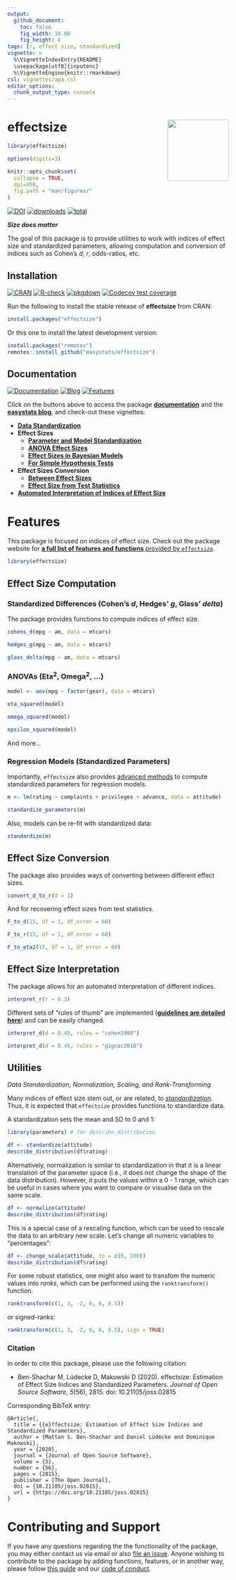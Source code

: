 ```yaml
---
output: 
  github_document:
    toc: false
    fig_width: 10.08
    fig_height: 6
tags: [r, effect size, standardized]
vignette: >
  %\VignetteIndexEntry{README}
  \usepackage[utf8]{inputenc}
  %\VignetteEngine{knitr::rmarkdown}
csl: vignettes/apa.csl
editor_options: 
  chunk_output_type: console
---
```

# effectsize <img src='man/figures/logo.png' align="right" height="139" />

```r
library(effectsize)

options(digits=3)

knitr::opts_chunk$set(
  collapse = TRUE,
  dpi=450,
  fig.path = "man/figures/"
)
```

[![DOI](https://joss.theoj.org/papers/10.21105/joss.02815/status.svg)](https://doi.org/10.21105/joss.02815)
[![downloads](http://cranlogs.r-pkg.org/badges/effectsize)](https://cran.r-project.org/package=effectsize)
[![total](https://cranlogs.r-pkg.org/badges/grand-total/effectsize)](https://cranlogs.r-pkg.org/) 


***Size does matter***

The goal of this package is to provide utilities to work with indices of effect size and standardized parameters, allowing computation and conversion of indices such as Cohen's *d*, *r*, odds-ratios, etc.


## Installation

[![CRAN](http://www.r-pkg.org/badges/version/effectsize)](https://cran.r-project.org/package=effectsize)
[![R-check](https://github.com/easystats/effectsize/workflows/R-check/badge.svg)](https://github.com/easystats/effectsize/actions)
[![pkgdown](https://github.com/easystats/effectsize/workflows/pkgdown/badge.svg)](https://github.com/easystats/effectsize/actions)
[![Codecov test coverage](https://codecov.io/gh/easystats/effectsize/branch/main/graph/badge.svg)](https://codecov.io/gh/easystats/effectsize?branch=main)

Run the following to install the stable release of **effectsize** from CRAN:

```r
install.packages("effectsize")
```

Or this one to install the latest development version:

```r
install.packages("remotes")
remotes::install_github("easystats/effectsize")
```

## Documentation

[![Documentation](https://img.shields.io/badge/documentation-effectsize-orange.svg?colorB=E91E63)](https://easystats.github.io/effectsize/)
[![Blog](https://img.shields.io/badge/blog-easystats-orange.svg?colorB=FF9800)](https://easystats.github.io/blog/posts/)
[![Features](https://img.shields.io/badge/features-effectsize-orange.svg?colorB=2196F3)](https://easystats.github.io/effectsize/reference/index.html)

Click on the buttons above to access the package [**documentation**](https://easystats.github.io/effectsize/) and the [**easystats blog**](https://easystats.github.io/blog/posts/), and check-out these vignettes:

- [**Data Standardization**](https://easystats.github.io/effectsize/articles/standardize_data.html)
- **Effect Sizes**  
  - [**Parameter and Model Standardization**](https://easystats.github.io/effectsize/articles/standardize_parameters.html)
  - [**ANOVA Effect Sizes**](https://easystats.github.io/effectsize/articles/anovaES.html)
  - [**Effect Sizes in Bayesian Models**](https://easystats.github.io/effectsize/articles/bayesian_models.html)  
  - [**For Simple Hypothesis Tests**](https://easystats.github.io/effectsize/articles/simple_htests.html)  
- **Effect Sizes Conversion**    
  - [**Between Effect Sizes**](https://easystats.github.io/effectsize/articles/convert.html)
  - [**Effect Size from Test Statistics**](https://easystats.github.io/effectsize/articles/from_test_statistics.html)
- [**Automated Interpretation of Indices of Effect Size**](https://easystats.github.io/effectsize/articles/interpret.html)



# Features

This package is focused on indices of effect size. Check out the package website for [**a full list of features and functions** provided by `effectsize`](https://easystats.github.io/effectsize/reference/index.html).

```r
library(effectsize)
```

## Effect Size Computation

### Standardized Differences (Cohen's *d*, Hedges' *g*, Glass' *delta*)

The package provides functions to compute indices of effect size.

```r
cohens_d(mpg ~ am, data = mtcars)

hedges_g(mpg ~ am, data = mtcars)

glass_delta(mpg ~ am, data = mtcars)
```

### ANOVAs (Eta<sup>2</sup>, Omega<sup>2</sup>, ...)

```r
model <- aov(mpg ~ factor(gear), data = mtcars)

eta_squared(model)

omega_squared(model)

epsilon_squared(model)
```

And more...


### Regression Models (Standardized Parameters)

Importantly, `effectsize` also provides [advanced methods](https://easystats.github.io/effectsize/articles/standardize_parameters.html) to compute standardized parameters for regression models.

```r
m <- lm(rating ~ complaints + privileges + advance, data = attitude)

standardize_parameters(m)
```

Also, models can be re-fit with standardized data:

```r
standardize(m)
```

<!-- add cohens_f2? -->

## Effect Size Conversion

The package also provides ways of converting between different effect sizes.

```r
convert_d_to_r(d = 1)
```

And for recovering effect sizes from test statistics.

```r
F_to_d(15, df = 1, df_error = 60)

F_to_r(15, df = 1, df_error = 60)

F_to_eta2(15, df = 1, df_error = 60)
```

## Effect Size Interpretation

The package allows for an automated interpretation of different indices. 

```r
interpret_r(r = 0.3)
```

Different sets of "rules of thumb" are implemented ([**guidelines are detailed here**](https://easystats.github.io/effectsize/articles/interpret.html)) and can be easily changed.


```r
interpret_d(d = 0.45, rules = "cohen1988")

interpret_d(d = 0.45, rules = "gignac2016")
```


## Utilities 

*Data Standardization, Normalization, Scaling, and Rank-Transforming*

Many indices of effect size stem out, or are related, to [*standardization*](https://easystats.github.io/effectsize/articles/standardize_parameters.html). Thus, it is expected that `effectsize` provides functions to standardize data.


A standardization sets the mean and SD to 0 and 1:

```r
library(parameters) # for describe_distribution

df <- standardize(attitude)
describe_distribution(df$rating)
```

Alternatively, normalization is similar to standardization in that it is a linear translation of the parameter space (i.e., it does not change the shape of the data distribution). However, it puts the values within a 0 - 1 range, which can be useful in cases where you want to compare or visualise data on the same scale. 

```r
df <- normalize(attitude)
describe_distribution(df$rating)
```


This is a special case of a rescaling function, which can be used to rescale the data to an arbitrary new scale. Let's change all numeric variables to "percentages": 

```r
df <- change_scale(attitude, to = c(0, 100)) 
describe_distribution(df$rating)
```


For some robust statistics, one might also want to transfom the numeric values into *ranks*, which can be performed using the `ranktransform()` function.

```r
ranktransform(c(1, 3, -2, 6, 6, 0.5))
```

or signed-ranks:

```r
ranktransform(c(1, 3, -2, 6, 6, 0.5), sign = TRUE)
```

### Citation

In order to cite this package, please use the following citation:

  * Ben-Shachar M, Lüdecke D, Makowski D (2020). effectsize: Estimation of Effect Size Indices and Standardized Parameters. _Journal of Open Source Software_, *5*(56), 2815. doi: 10.21105/joss.02815
  
Corresponding BibTeX entry:

```
@Article{,
  title = {{e}ffectsize: Estimation of Effect Size Indices and Standardized Parameters},
  author = {Mattan S. Ben-Shachar and Daniel Lüdecke and Dominique Makowski},
  year = {2020},
  journal = {Journal of Open Source Software},
  volume = {5},
  number = {56},
  pages = {2815},
  publisher = {The Open Journal},
  doi = {10.21105/joss.02815},
  url = {https://doi.org/10.21105/joss.02815}
}
```

# Contributing and Support

If you have any questions regarding the the functionality of the package, you may either contact us via email or also [file an issue](https://github.com/easystats/effectsize/issues). Anyone wishing to contribute to the package by adding functions, features, or in another way, please follow [this guide](https://github.com/easystats/effectsize/blob/main/.github/CONTRIBUTING.md) and our [code of conduct](https://github.com/easystats/effectsize/blob/main/.github/CODE_OF_CONDUCT.md).
